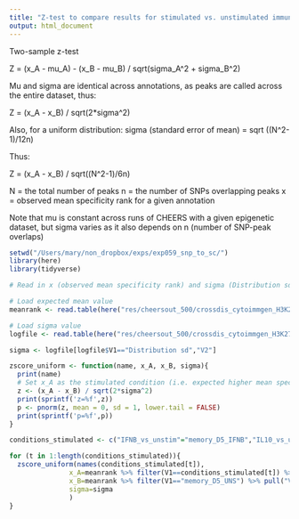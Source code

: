 ```yaml
---
title: "Z-test to compare results for stimulated vs. unstimulated immune cells"
output: html_document
---
```

Two-sample z-test 

Z = (x_A - mu_A) - (x_B - mu_B) / sqrt(sigma_A^2 + sigma_B^2)

Mu and sigma are identical across annotations, as peaks are called across the entire dataset, thus:

Z = (x_A - x_B) / sqrt(2*sigma^2)

Also, for a uniform distribution:
sigma (standard error of mean) = sqrt ((N^2-1)/12n)

Thus:

Z = (x_A - x_B) / sqrt((N^2-1)/6n)

N = the total number of peaks
n = the number of SNPs overlapping peaks
x = observed mean specificity rank for a given annotation

Note that mu is constant across runs of CHEERS with a given epigenetic dataset, but sigma varies as it also depends on n (number of SNP-peak overlaps)
```r

setwd("/Users/mary/non_dropbox/exps/exp059_snp_to_sc/")
library(here)
library(tidyverse)

# Read in x (observed mean specificity rank) and sigma (Distribution sd)

# Load expected mean value
meanrank <- read.table(here("res/cheersout_500/crossdis_cytoimmgen_H3K27ac_disease_enrichment_observedMeanRank.txt"), sep="\t")

# Load sigma value
logfile <- read.table(here("res/cheersout_500/crossdis_cytoimmgen_H3K27ac.log"), sep="\t")

sigma <- logfile[logfile$V1=="Distribution sd","V2"]

zscore_uniform <- function(name, x_A, x_B, sigma){
  print(name)
  # Set x_A as the stimulated condition (i.e. expected higher mean specificity rank)
  z <- (x_A - x_B) / sqrt(2*sigma^2)
  print(sprintf('z=%f',z))
  p <- pnorm(z, mean = 0, sd = 1, lower.tail = FALSE)
  print(sprintf('p=%f',p))
}

conditions_stimulated <- c("IFNB_vs_unstim"="memory_D5_IFNB","IL10_vs_unstim"="memory_D5_IL10","IL21_vs_unstim"="memory_D5_IL21","IL27_vs_unstim"="memory_D5_IL27","ITREG_vs_unstim"="memory_D5_ITREG","TH0_vs_unstim"="memory_D5_TH0","TH1_vs_unstim"="memory_D5_TH1","TH17_vs_unstim"="memory_D5_TH17","TH2_vs_unstim"="memory_D5_TH2","TNFA_vs_unstim"="memory_D5_TNFA")

for (t in 1:length(conditions_stimulated)){
  zscore_uniform(names(conditions_stimulated[t]), 
               x_A=meanrank %>% filter(V1==conditions_stimulated[t]) %>% pull("V2"),
               x_B=meanrank %>% filter(V1=="memory_D5_UNS") %>% pull("V2"),
               sigma=sigma
               )
}

```

